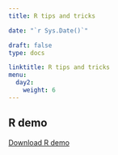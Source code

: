 ---
title: R tips and tricks

date: "`r Sys.Date()`"

draft: false
type: docs

linktitle: R tips and tricks
menu:
  day2:
    weight: 6
---

## R demo

[Download R demo](../../../Course_Modularization/Other software/Efficient coding in R.Rmd)



